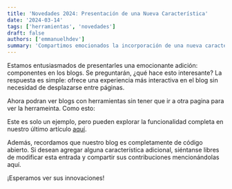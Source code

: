 ```yaml
---
title: 'Novedades 2024: Presentación de una Nueva Característica'
date: '2024-03-14'
tags: ['herramientas', 'novedades']
draft: false
authors: ['emmanuelhdev']
summary: 'Compartimos emocionados la incorporación de una nueva característica a nuestro blog que permite destacar componentes de manera más impactante.'
---
```


Estamos entusiasmados de presentarles una emocionante adición: componentes en los blogs. Se preguntarán, ¿qué hace esto interesante? La respuesta es simple: ofrece una experiencia más interactiva en el blog sin necesidad de desplazarse entre páginas.

Ahora podran ver blogs con herramientas sin tener que ir a otra pagina para ver la herrameinta. Como esto:

<TransformatorCalculator />

Este es solo un ejemplo, pero pueden explorar la funcionalidad completa en nuestro último artículo [aquí](https://blog.bysmax.com/blog/calculadora-para-transformadores-en-proteus).

Además, recordamos que nuestro blog es completamente de código abierto. Si desean agregar alguna característica adicional, siéntanse libres de modificar esta entrada y compartir sus contribuciones mencionándolas aquí.

¡Esperamos ver sus innovaciones!
